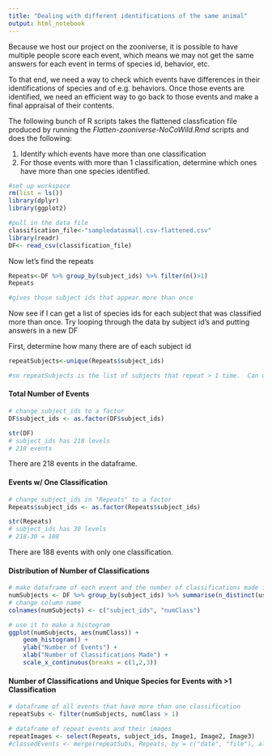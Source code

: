 ```yaml
---
title: "Dealing with different identifications of the same animal"
output: html_notebook
---
```


Because we host our project on the zooniverse, it is possible to have multiple people score each event, which means we may not get the same answers for each event in terms of species id, behavior, etc.

To that end, we need a way to check which events have differences in their identifications of species and of e.g. behaviors.  Once those events are identified, we need an efficient way to go back to those events and make a final appraisal of their contents.

The following bunch of R scripts takes the flattened classfication file produced by running the *Flatten-zooniverse-NoCoWild.Rmd* scripts and does the following:  

1. Identify which events have more than one classification
2. For those events with more than 1 classification, determine which ones have more than one species identified.

```r
#set up workspace
rm(list = ls())
library(dplyr)
library(ggplot2)
```
```r
#pull in the data file
classification_file<-"sampledatasmall.csv-flattened.csv"
library(readr)
DF<- read_csv(classification_file)
```

Now let's find the repeats
```r
Repeats<-DF %>% group_by(subject_ids) %>% filter(n()>1)
Repeats

#gives those subject ids that appear more than once
```
Now see if I can get a list of species ids for each subject that was classified more than once.  Try looping through the data by subject id's and putting answers in a new DF

First, determine how many there are of each subject id

```r

repeatSubjects<-unique(Repeats$subject_ids)

#so repeatSubjects is the list of subjects that repeat > 1 time.  Can use it to loop if needed.
```



#### Total Number of Events  

```r
# change subject_ids to a factor
DF$subject_ids <- as.factor(DF$subject_ids)

str(DF)
# subject_ids has 218 levels
# 218 events
```
There are 218 events in the dataframe.  
  
   
#### Events w/ One Classification
```r
# change subject_ids in "Repeats" to a factor
Repeats$subject_ids <- as.factor(Repeats$subject_ids)

str(Repeats)
# subject_ids has 30 levels
# 218-30 = 188
```
There are 188 events with only one classification.  


#### Distribution of Number of Classifications
```r
# make dataframe of each event and the number of classifications made for it
numSubjects <- DF %>% group_by(subject_ids) %>% summarise(n_distinct(user_name))
# change column name
colnames(numSubjects) <- c("subject_ids", "numClass")

# use it to make a histogram
ggplot(numSubjects, aes(numClass)) + 
	geom_histogram() +
	ylab("Number of Events") +
	xlab("Number of Classifications Made") +
	scale_x_continuous(breaks = c(1,2,3))
```


#### Number of Classifications and Unique Species for Events with >1 Classification  
```r
# dataframe of all events that have more than one classification
repeatSubs <- filter(numSubjects, numClass > 1)

# dataframe of repeat events and their images
repeatImages <- select(Repeats, subject_ids, Image1, Image2, Image3)
#classedEvents <- merge(repeatSubs, Repeats, by = c("date", "file"), all = TRUE)
```

